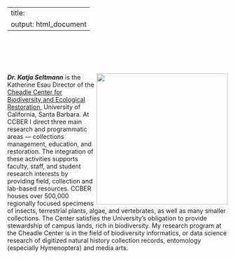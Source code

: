 
---
title:
output: html_document
---

<br />
<br />
<br />
<br />

<img align="right" src="https://seltmann.github.io/begoniasociety/images/research-areas.png" width="300">
***Dr. Katja Seltmann*** is the Katherine Esau Director of the [Cheadle Center for Biodiversity and Ecological Restoration](https://www.ccber.ucsb.edu), University of California, Santa Barbara. At CCBER I direct three main research and programmatic areas — collections management, education, and restoration. The integration of these activities supports faculty, staff, and student research interests by providing field, collection and lab-based resources. CCBER houses over 500,000 regionally focused specimens of insects, terrestrial plants, algae, and vertebrates, as well as many smaller collections. The Center satisfies the University's obligation to provide stewardship of campus lands, rich in biodiversity. My research program at the Cheadle Center is in the field of biodiversity informatics, or data science research of digitized natural history collection records, entomology (especially Hymenoptera) and media arts.

